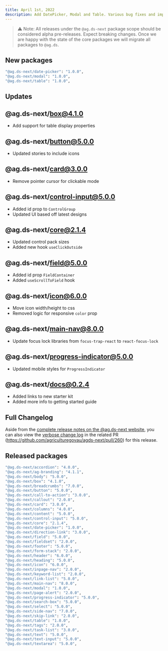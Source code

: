 ```yaml
---
title: April 1st, 2022
description: Add DatePicker, Modal and Table. Various bug fixes and improvements.
---
```


> ⚠️ Note: All releases under the `@ag.ds-next` package scope should be considered alpha pre-releases. Expect breaking changes. Once we are happy with the state of the core packages we will migrate all packages to `@ag.ds`.

## New packages

```sh
"@ag.ds-next/date-picker": "1.0.0",
"@ag.ds-next/modal": "1.0.0",
"@ag.ds-next/table": "1.0.0",
```

## Updates

## @ag.ds-next/box@4.1.0

- Add support for table display properties

## @ag.ds-next/button@5.0.0

- Updated stories to include icons

## @ag.ds-next/card@3.0.0

- Remove pointer cursor for clickable mode

## @ag.ds-next/control-input@5.0.0

- Added id prop to `ControlGroup`
- Updated UI based off latest designs

## @ag.ds-next/core@2.1.4

- Updated control pack sizes
- Added new hook `useClickOutside`

## @ag.ds-next/field@5.0.0

- Added id prop `FieldContainer`
- Added `useScrollToField` hook

## @ag.ds-next/icon@6.0.0

- Move icon width/height to css
- Removed logic for responsive `color` prop

## @ag.ds-next/main-nav@8.0.0

- Update focus lock libraries from `focus-trap-react` to `react-focus-lock`

## @ag.ds-next/progress-indicator@5.0.0

- Updated mobile styles for `ProgressIndicator`

## @ag.ds-next/docs@0.2.4

- Added links to new starter kit
- Added more info to getting started guide

## Full Changelog

Aside from the [complete release notes on the @ag.ds-next website](https://design-system.agriculture.gov.au/updates/2022-04-01), you can also view the [verbose change log](https://github.com/agriculturegovau/agds-next/pull/260) in the related PR (https://github.com/agriculturegovau/agds-next/pull/260) for this release.

## Released packages

```sh
"@ag.ds-next/accordion": "4.0.0",
"@ag.ds-next/ag-branding": "4.1.1",
"@ag.ds-next/body": "5.0.0",
"@ag.ds-next/box": "4.1.0",
"@ag.ds-next/breadcrumbs": "7.0.0",
"@ag.ds-next/button": "5.0.0",
"@ag.ds-next/call-to-action": "3.0.0",
"@ag.ds-next/callout": "2.0.0",
"@ag.ds-next/card": "3.0.0",
"@ag.ds-next/columns": "4.0.0",
"@ag.ds-next/content": "5.0.0",
"@ag.ds-next/control-input": "5.0.0",
"@ag.ds-next/core": "2.1.4",
"@ag.ds-next/date-picker": "1.0.0",
"@ag.ds-next/direction-link": "3.0.0",
"@ag.ds-next/field": "5.0.0",
"@ag.ds-next/fieldset": "2.0.0",
"@ag.ds-next/footer": "5.0.0",
"@ag.ds-next/form-stack": "2.0.0",
"@ag.ds-next/header": "6.0.0",
"@ag.ds-next/heading": "5.0.0",
"@ag.ds-next/icon": "6.0.0",
"@ag.ds-next/inpage-nav": "2.0.0",
"@ag.ds-next/keyword-list": "2.0.0",
"@ag.ds-next/link-list": "5.0.0",
"@ag.ds-next/main-nav": "8.0.0",
"@ag.ds-next/modal": "1.0.0",
"@ag.ds-next/page-alert": "2.0.0",
"@ag.ds-next/progress-indicator": "5.0.0",
"@ag.ds-next/search-box": "5.0.0",
"@ag.ds-next/select": "5.0.0",
"@ag.ds-next/side-nav": "7.0.0",
"@ag.ds-next/skip-link": "2.0.0",
"@ag.ds-next/table": "1.0.0",
"@ag.ds-next/tags": "2.0.0",
"@ag.ds-next/task-list": "3.0.0",
"@ag.ds-next/text": "5.0.0",
"@ag.ds-next/text-input": "5.0.0",
"@ag.ds-next/textarea": "5.0.0",
```
